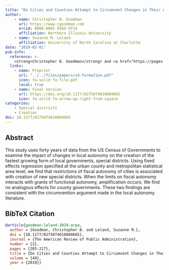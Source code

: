 ```yaml
---
title: "Do Cities and Counties Attempt to Circumvent Changes in Their Autonomy by Creating Special Districts?"
author: 
    - name: Christopher B. Goodman
      url: https://www.cgoodman.com
      orcid: 0000-0002-8565-9714
      affiliation: Northern Illinois University
    - name: Suzanne M. Leland
      affiliation: University of North Carolina at Charlotte
date: "2019-02-01"
pub-info:
  reference: >-
    <strong>Christopher B. Goodman</strong> and <a href="https://pages.charlotte.edu/suzanne-leland/">Suzanne M. Leland</a>. (2019). “Do Cities and Counties Attempt to Circumvent Changes in Their Autonomy by Creating Special Districts?,” <em>The American Review of Public Administration</em> 49 (2): 203-217, doi: <a href="https://doi.org/10.1177/0275074018804665" target="_blank" rel="noopener noreferrer"><code>10.1177/0275074018804665</code></a>
  links:
    - name: Preprint
      url: "../../files/papers/sd-formation.pdf"
      icon: fa-solid fa-file-pdf
      local: true
    - name: Final version
      url: https://doi.org/10.1177/0275074018804665
      icon: fa-solid fa-arrow-up-right-from-square
categories:
    - Special districts
    - Creation
doi: 10.1177/0275074018804665
---
```


## Abstract
This study uses forty years of data from the US Census of Governments to examine the impact of changes in local autonomy on the creation of the fastest growing form of local governments, special districts. Using fixed effects regression specified at the urban county and metropolitan statistical area level, we find that restrictions of fiscal autonomy of cities is associated with creation of new special districts. When the limits on fiscal autonomy interacts with grants of functional autonomy, amplification occurs. We find no analogous effects for county governments. These two findings are consistent with the circumvention argument made in the local autonomy literature.

## BibTeX Citation
```bib
@article{goodman-leland-2019-arpa,
  author = {Goodman, Christopher B. and Leland, Suzanne M.},
  doi = {10.1177/0275074018804665},
  journal = {The American Review of Public Administration},
  number = {2},
  pages = {203-217},
  title = {Do Cities and Counties Attempt to Circumvent Changes in Their Autonomy by Creating Special Districts?},
  volume = {49},
  year = {2019}}
```
